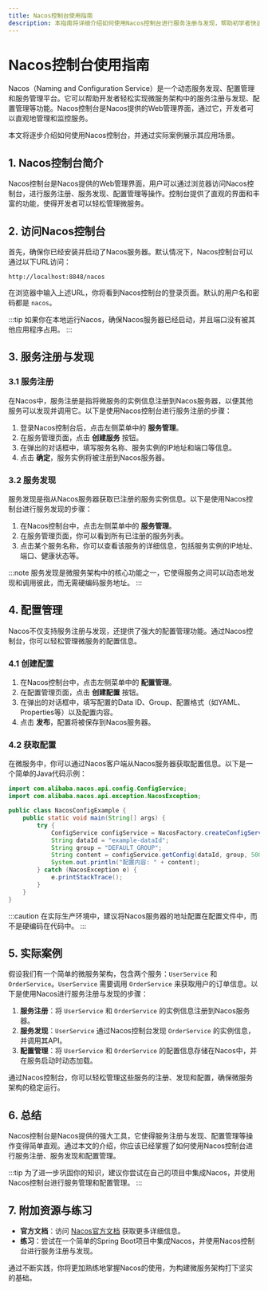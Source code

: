 ```yaml
---
title: Nacos控制台使用指南
description: 本指南将详细介绍如何使用Nacos控制台进行服务注册与发现，帮助初学者快速上手Nacos的核心功能。
---
```


# Nacos控制台使用指南

Nacos（Naming and Configuration Service）是一个动态服务发现、配置管理和服务管理平台。它可以帮助开发者轻松实现微服务架构中的服务注册与发现、配置管理等功能。Nacos控制台是Nacos提供的Web管理界面，通过它，开发者可以直观地管理和监控服务。

本文将逐步介绍如何使用Nacos控制台，并通过实际案例展示其应用场景。

## 1. Nacos控制台简介

Nacos控制台是Nacos提供的Web管理界面，用户可以通过浏览器访问Nacos控制台，进行服务注册、服务发现、配置管理等操作。控制台提供了直观的界面和丰富的功能，使得开发者可以轻松管理微服务。

## 2. 访问Nacos控制台

首先，确保你已经安装并启动了Nacos服务器。默认情况下，Nacos控制台可以通过以下URL访问：

```
http://localhost:8848/nacos
```

在浏览器中输入上述URL，你将看到Nacos控制台的登录页面。默认的用户名和密码都是 `nacos`。

:::tip
如果你在本地运行Nacos，确保Nacos服务器已经启动，并且端口没有被其他应用程序占用。
:::

## 3. 服务注册与发现

### 3.1 服务注册

在Nacos中，服务注册是指将微服务的实例信息注册到Nacos服务器，以便其他服务可以发现并调用它。以下是使用Nacos控制台进行服务注册的步骤：

1. 登录Nacos控制台后，点击左侧菜单中的 **服务管理**。
2. 在服务管理页面，点击 **创建服务** 按钮。
3. 在弹出的对话框中，填写服务名称、服务实例的IP地址和端口等信息。
4. 点击 **确定**，服务实例将被注册到Nacos服务器。

### 3.2 服务发现

服务发现是指从Nacos服务器获取已注册的服务实例信息。以下是使用Nacos控制台进行服务发现的步骤：

1. 在Nacos控制台中，点击左侧菜单中的 **服务管理**。
2. 在服务管理页面，你可以看到所有已注册的服务列表。
3. 点击某个服务名称，你可以查看该服务的详细信息，包括服务实例的IP地址、端口、健康状态等。

:::note
服务发现是微服务架构中的核心功能之一，它使得服务之间可以动态地发现和调用彼此，而无需硬编码服务地址。
:::

## 4. 配置管理

Nacos不仅支持服务注册与发现，还提供了强大的配置管理功能。通过Nacos控制台，你可以轻松管理微服务的配置信息。

### 4.1 创建配置

1. 在Nacos控制台中，点击左侧菜单中的 **配置管理**。
2. 在配置管理页面，点击 **创建配置** 按钮。
3. 在弹出的对话框中，填写配置的Data ID、Group、配置格式（如YAML、Properties等）以及配置内容。
4. 点击 **发布**，配置将被保存到Nacos服务器。

### 4.2 获取配置

在微服务中，你可以通过Nacos客户端从Nacos服务器获取配置信息。以下是一个简单的Java代码示例：

```java
import com.alibaba.nacos.api.config.ConfigService;
import com.alibaba.nacos.api.exception.NacosException;

public class NacosConfigExample {
    public static void main(String[] args) {
        try {
            ConfigService configService = NacosFactory.createConfigService("localhost:8848");
            String dataId = "example-dataId";
            String group = "DEFAULT_GROUP";
            String content = configService.getConfig(dataId, group, 5000);
            System.out.println("配置内容: " + content);
        } catch (NacosException e) {
            e.printStackTrace();
        }
    }
}
```

:::caution
在实际生产环境中，建议将Nacos服务器的地址配置在配置文件中，而不是硬编码在代码中。
:::

## 5. 实际案例

假设我们有一个简单的微服务架构，包含两个服务：`UserService` 和 `OrderService`。`UserService` 需要调用 `OrderService` 来获取用户的订单信息。以下是使用Nacos进行服务注册与发现的步骤：

1. **服务注册**：将 `UserService` 和 `OrderService` 的实例信息注册到Nacos服务器。
2. **服务发现**：`UserService` 通过Nacos控制台发现 `OrderService` 的实例信息，并调用其API。
3. **配置管理**：将 `UserService` 和 `OrderService` 的配置信息存储在Nacos中，并在服务启动时动态加载。

通过Nacos控制台，你可以轻松管理这些服务的注册、发现和配置，确保微服务架构的稳定运行。

## 6. 总结

Nacos控制台是Nacos提供的强大工具，它使得服务注册与发现、配置管理等操作变得简单直观。通过本文的介绍，你应该已经掌握了如何使用Nacos控制台进行服务注册、服务发现和配置管理。

:::tip
为了进一步巩固你的知识，建议你尝试在自己的项目中集成Nacos，并使用Nacos控制台进行服务管理和配置管理。
:::

## 7. 附加资源与练习

- **官方文档**：访问 [Nacos官方文档](https://nacos.io/zh-cn/docs/what-is-nacos.html) 获取更多详细信息。
- **练习**：尝试在一个简单的Spring Boot项目中集成Nacos，并使用Nacos控制台进行服务注册与发现。

通过不断实践，你将更加熟练地掌握Nacos的使用，为构建微服务架构打下坚实的基础。